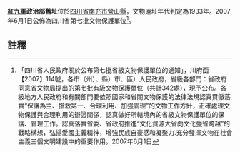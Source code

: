 {{msg:四川省文物保護單位
|名稱 = 紅九軍政治部舊址
|編號 = 292
|圖片 = 
|級別 = S7
|分類 = 
|時代 = 1933年
|地点 = [[四川省|四川省]][[南充市|南充市]][[營山縣|營山縣]]
|坐標 =
|登錄 = 2007年6月1日
}}
'''[[紅九軍|紅九軍]]政治部舊址'''位於[[四川省|四川省]][[南充市|南充市]][[營山縣|營山縣]]，文物遺址年代判定為1933年。2007年6月1日公佈為四川省第七批文物保護單位<ref>「四川省人民政府關於公布第七批省級文物保護單位的通知」，川府函【2007】114號，各市（州）、縣）市、區）人民政府，省級各部門：省政府同意省文物局提出的第七批有級文物保護單位（共計342處），現予公布。各級地方人民政府和有關部門要依照國家和省關文物保護的法律法規認真貫徹落實“保護為主、搶救第一、合理利用、加強管理”的文物工作方針，正確處理文物保護與合理利用的辯證關係，認真做好所轄境內的省級文物保護單位的保護、管理工作。認真落實省委、省政府推進“文化資源大省向文化強省跨越”的戰略構想，弘揚愛國主義精神，增強民族自豪感和凝聚力.充分發揮文物在社會主義三個文明建設中的重要作用。2007年6月1日</ref>。
==註釋==
{{reflist}}
{{文物保護單位小作品}}